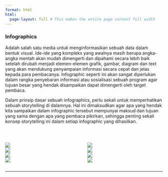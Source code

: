 ```yaml
---
format: html
html:
  page-layout: full # This makes the entire page content full width
---
```


:::::::: column-page
### Infographics

Adalah salah satu media untuk menginformasikan sebuah data dalam bentuk visual. Ide-ide yang kompleks yang awalnya masih berupa angka-angka mentah akan mudah dimengerti dan dipahami secara lebih baik setelah dirubah menjadi elemen-elemen grafik, gambar, diagram dan text yang akan mendukung penyampaian informasi secara cepat dan jelas kepada para pembacanya. Infographic seperti ini akan sangat diperlukan dalam rangka penyebaran informasi atau sosialisasi sebuah program agar tujuan besar yang hendak disampaikan dapat dimengerti oleh target pembaca.

Dalam prinsip dasar sebuah infographics, perlu sekali untuk memperhatikan sebuah storytelling di dalamnya. Hal ini dimaksudkan agar apa yang hendak kita sampaikan dalam infographic tersebut mempunyai maksud dan tujuan yang sama dengan apa yang pembaca pikirkan, sehingga penting sekali konsep storytelling ini dalam setiap infographic yang dihasilkan.

<br>

::::::: columns

::: {.column width="50%"}
![](images/petalpg.png){.border .responsive-image}
<br>
![](images/regressionmodel.png){.border .responsive-image}
<br>
![](images/travelingtime.png){.border .responsive-image}
<br>
 ![](images/prod_petro_streamgraph1.png){.border .responsive-image}
:::

::: {.column width="50%"}
![](images/ridgesplot.png){.border .responsive-image}
<br>
![](images/prod_petro.png){.border .responsive-image}
<br>
![](images/gdpanalysis.png){.border .responsive-image}
<br>
![](images/wages2.png){.border .responsive-image}

:::

:::::::
::::::::

------------------------------
